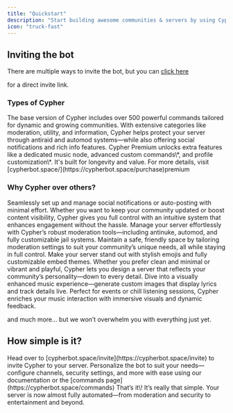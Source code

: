```yaml
---
title: "Quickstart"
description: "Start building awesome communities & servers by using Cypher."
icon: "truck-fast"
---
```


## Inviting the bot

There are multiple ways to invite the bot, but you can <a href="https://cypherbot.space/invite" target="_blank">
click here</a>

 for a direct invite link.

### Types of Cypher

<AccordionGroup>
  <Accordion title="Base Version: Everything you need for a thriving community" icon="robot">
    The base version of Cypher includes over 500 powerful commands tailored for dynamic and growing communities. With extensive categories like moderation, utility, and information, Cypher helps protect your server through antiraid and automod systems—while also offering social notifications and rich info features.
  </Accordion>
  <Accordion title="Premium: The full all-in-one experience" icon="wand-magic-sparkles">
    Cypher Premium unlocks extra features like a dedicated music node, advanced custom commands\*, and profile customization\*. It's built for longevity and value. For more details, visit [cypherbot.space/](https://cypherbot.space/purchase)premium
  </Accordion>
</AccordionGroup>

### Why Cypher over others?

<AccordionGroup>
  <Accordion title="Social Commands & Posters" icon="share-from-square">
    Seamlessly set up and manage social notifications or auto-posting with minimal effort. Whether you want to keep your community updated or boost content visibility, Cypher gives you full control with an intuitive system that enhances engagement without the hassle.
  </Accordion>
  <Accordion title="Moderation Functionality" icon="scale-balanced">
    Manage your server effortlessly with Cypher’s robust moderation tools—including antinuke, automod, and fully customizable jail systems. Maintain a safe, friendly space by tailoring moderation settings to suit your community’s unique needs, all while staying in full control.
  </Accordion>
  <Accordion title="The Aesthetic Option" icon="star">
    Make your server stand out with stylish emojis and fully customizable embed themes. Whether you prefer clean and minimal or vibrant and playful, Cypher lets you design a server that reflects your community’s personality—down to every detail.
  </Accordion>
  <Accordion title="Music & Images" icon="music">
    Dive into a visually enhanced music experience—generate custom images that display lyrics and track details live. Perfect for events or chill listening sessions, Cypher enriches your music interaction with immersive visuals and dynamic feedback.
  </Accordion>
</AccordionGroup>

and much more... but we won’t overwhelm you with everything just yet.

## How simple is it?

<Steps>
  <Step title="Invite Cypher">
    Head over to [cypherbot.space/invite](https://cypherbot.space/invite) to invite Cypher
    to your server.
  </Step>
  <Step title="Setup and customise">
    Personalize the bot to suit your needs—configure channels, security settings, and more with ease using our documentation or the [commands page](https://cypherbot.space/commands)
  </Step>
  <Step title="Sit back, let Cypher take over">
    That’s it\! It’s really that simple. Your server is now almost fully automated—from moderation and security to entertainment and beyond.
  </Step>
</Steps>